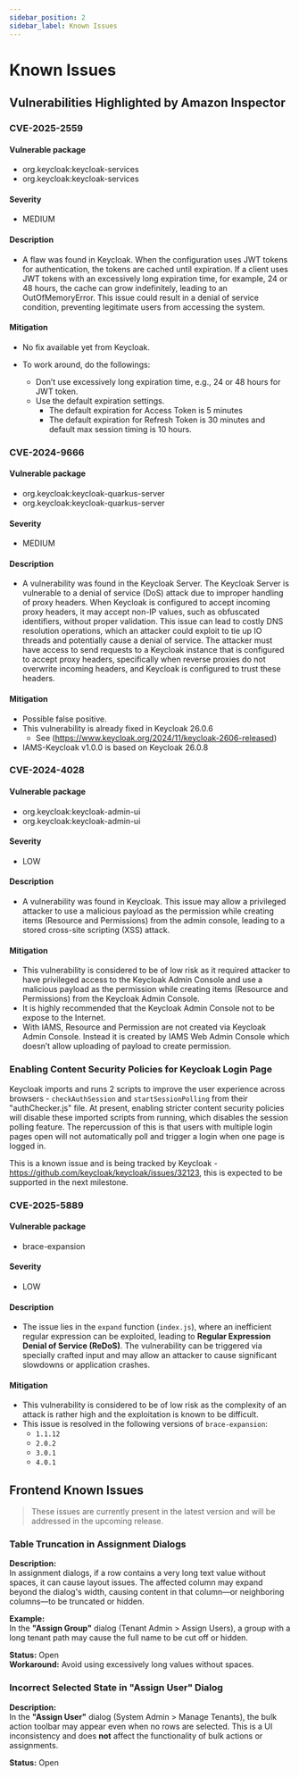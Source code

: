 ```yaml
---
sidebar_position: 2
sidebar_label: Known Issues
---
```


# Known Issues

## Vulnerabilities Highlighted by Amazon Inspector

### CVE-2025-2559

#### Vulnerable package
* org.keycloak:keycloak-services
* org.keycloak:keycloak-services

#### Severity
* MEDIUM

#### Description

* A flaw was found in Keycloak. When the configuration uses JWT tokens for authentication, the tokens are cached until expiration. 
    If a client uses JWT tokens with an excessively long expiration time, for example, 24 or 48 hours, the cache can grow indefinitely, 
    leading to an OutOfMemoryError. This issue could result in a denial of service condition, preventing legitimate users from accessing the system.

#### Mitigation

* No fix available yet from Keycloak.

* To work around, do the followings:
    * Don’t use excessively long expiration time, e.g., 24 or 48 hours for JWT token.
    * Use the default expiration settings.
        * The default expiration for Access Token is 5 minutes
        * The default expiration for Refresh Token is 30 minutes and default max session timing is 10 hours.


###	CVE-2024-9666

#### Vulnerable package
*	org.keycloak:keycloak-quarkus-server
*	org.keycloak:keycloak-quarkus-server

####	Severity
*	MEDIUM


#### Description
* A vulnerability was found in the Keycloak Server. The Keycloak Server is vulnerable to a denial of service (DoS) attack due to improper handling 
of proxy headers. When Keycloak is configured to accept incoming proxy headers, it may accept non-IP values, such as obfuscated identifiers, without 
proper validation. This issue can lead to costly DNS resolution operations, which an attacker could exploit to tie up IO threads and potentially cause 
a denial of service. The attacker must have access to send requests to a Keycloak instance that is configured to accept proxy headers, specifically when 
reverse proxies do not overwrite incoming headers, and Keycloak is configured to trust these headers.

#### Mitigation

* Possible false positive.
* This vulnerability is already fixed in Keycloak 26.0.6
    * See (https://www.keycloak.org/2024/11/keycloak-2606-released)
* IAMS-Keycloak v1.0.0 is based on Keycloak 26.0.8


###	CVE-2024-4028

####	Vulnerable package
*	org.keycloak:keycloak-admin-ui
*	org.keycloak:keycloak-admin-ui

####	Severity
*	LOW

####    Description
* A vulnerability was found in Keycloak. This issue may allow a privileged attacker to use a malicious payload as the permission while creating items 
(Resource and Permissions) from the admin console, leading to a stored cross-site scripting (XSS) attack.

####	Mitigation
* This vulnerability is considered to be of low risk as it required attacker to have privileged access to the Keycloak Admin Console and use a malicious 
payload as the permission while creating items (Resource and Permissions) from the Keycloak Admin Console.
* It is highly recommended that the Keycloak Admin Console not to be expose to the Internet.
* With IAMS, Resource and Permission are not created via Keycloak Admin Console. Instead it is created by IAMS Web Admin Console which doesn’t allow uploading of 
payload to create permission.

### Enabling Content Security Policies for Keycloak Login Page

Keycloak imports and runs 2 scripts to improve the user experience across browsers - `checkAuthSession` and `startSessionPolling` from their "authChecker.js" file.
At present, enabling stricter content security policies will disable these imported scripts from running, which disables the session polling feature. The
repercussion of this is that users with multiple login pages open will not automatically poll and trigger a login when one page is logged in.

This is a known issue and is being tracked by Keycloak - https://github.com/keycloak/keycloak/issues/32123, this is expected to be supported in the next milestone.

### CVE-2025-5889

#### Vulnerable package
*	brace-expansion

####	Severity
*	LOW

#### Description
* The issue lies in the `expand` function (`index.js`), where an inefficient regular expression can be exploited, leading to **Regular Expression Denial of Service (ReDoS)**. 
The vulnerability can be triggered via specially crafted input and may allow an attacker to cause significant slowdowns or application crashes.

#### Mitigation

* This vulnerability is considered to be of low risk as the complexity of an attack is rather high and the exploitation is known to be difficult.
* This issue is resolved in the following versions of `brace-expansion`:
    - `1.1.12`
    - `2.0.2`
    - `3.0.1`
    - `4.0.1`

## Frontend Known Issues

> These issues are currently present in the latest version and will be addressed in the upcoming release.

### Table Truncation in Assignment Dialogs

**Description:**  
In assignment dialogs, if a row contains a very long text value without spaces, it can cause layout issues. The affected column may expand beyond the dialog's width, causing content in that column—or neighboring columns—to be truncated or hidden.

**Example:**  
In the **"Assign Group"** dialog (Tenant Admin > Assign Users), a group with a long tenant path may cause the full name to be cut off or hidden.

**Status:** Open  
**Workaround:** Avoid using excessively long values without spaces.

### Incorrect Selected State in "Assign User" Dialog

**Description:**  
In the **"Assign User"** dialog (System Admin > Manage Tenants), the bulk action toolbar may appear even when no rows are selected. This is a UI inconsistency and does **not** affect the functionality of bulk actions or assignments.

**Status:** Open  